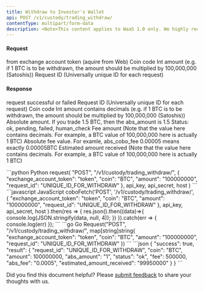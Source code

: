 ```yaml
---
title: Withdraw to Investor's Wallet
api: POST /v1/custody/trading_withdraw/ 
contentType: multipart/form-data
description: <Note>This content applies to WaaS 1.0 only. We highly recommend that you upgrade to [WaaS 2.0](https://www.cobo.com/developers/v2/guides/overview/introduction).</Note> This endpoint allows users to withdraw funds from their exchange account. The user must provide their exchange account token, the coin they wish to withdraw, the amount they wish to withdraw, and a unique request ID. The endpoint returns a JSON response with information about the withdraw, including the request ID, the coin, the absolute amount withdrawn, the estimated amount received, the withdraw status, the absolute fee, and the fee.
---
```


#### Request
<ParamField body="exchange_account_token" type="String" required>from exchange account token (aquire from Web)</ParamField>
<ParamField body="coin" type="String" required>Coin code</ParamField>
<ParamField body="amount" type="Int" required>Int amount (e.g. if 1 BTC is to be withdrawn, the amount should be multiplied by 100,000,000 (Satoshis))</ParamField>
<ParamField body="request_id" type="String" required>Request ID (Universally unique ID for each request)</ParamField>

#### Response
<ResponseField name="success" type="bool">request successful or failed</ResponseField>
<ResponseField name="result" type="object">
    <Expandable title="object">
    <ResponseField name="request_id" type="String" >Request ID (Universally unique ID for each request)</ResponseField>
    <ResponseField name="coin" type="String" >Coin code</ResponseField>
    <ResponseField name="amount" type="Int" >Int amount contains decimals (e.g. if 1 BTC is to be withdrawn, the amount should be multiplied by 100,000,000 (Satoshis))</ResponseField>
    <ResponseField name="abs_amount" type="String" >Absolute amount. If you trade 1.5 BTC, then the abs_amount is 1.5</ResponseField>
    <ResponseField name="status" type="String" >Status: ok, pending, failed, human_check</ResponseField>
    <ResponseField name="fee" type="Int" >Fee amount (Note that the value here contains decimals. For example, a BTC value of 100,000,000 here is actually 1 BTC)</ResponseField>
    <ResponseField name="abs_fee" type="String" >Absolute fee value. For examle, abs_cobo_fee 0.00005 means exactly 0.00005BTC</ResponseField>
    <ResponseField name="estimated_amount_received" type="Int" >Estimated amount received (Note that the value here contains decimals. For example, a BTC value of 100,000,000 here is actually 1 BTC)</ResponseField>
  </Expandable>
</ResponseField>

<RequestExample>
```python Python
request(
    "POST",
    "/v1/custody/trading_withdraw/",
    {
        "exchange_account_token": "token",
        "coin": "BTC",
        "amount": "100000000",
        "request_id": "UNIQUE_ID_FOR_WITHDRAW"
    },
    api_key, api_secret, host
)
```
```javascript JavaScript
coboFetch('POST', '/v1/custody/trading_withdraw/',
        {
            "exchange_account_token": "token",
            "coin": "BTC",
            "amount": "100000000",
            "request_id": "UNIQUE_ID_FOR_WITHDRAW"
        },
        api_key, api_secret, host
    ).then(res => {
        res.json().then((data)=>{
            console.log(JSON.stringify(data, null, 4));
        })
    }).catch(err => {
        console.log(err)
    });
```
```go Go
Request("POST", "/v1/custody/trading_withdraw/", map[string]string{
    "exchange_account_token": "token",
    "coin": "BTC",
    "amount": "100000000",
    "request_id": "UNIQUE_ID_FOR_WITHDRAW"
})
```
</RequestExample>

<ResponseExample>
```json
{
  "success": true,
  "result": {
    "request_id": "UNIQUE_ID_FOR_WITHDRAW",
    "coin": "BTC",
    "amount": 100000000,
    "abs_amount": "1",
    "status": "ok",
    "fee": 500000,
    "abs_fee": "0.0005",
    "estimated_amount_received": "99950000"
  }
}
```
</ResponseExample>

<Tip>Did you find this document helpful? Please [submit feedback](https://forms.zohopublic.com/cobo/form/DocumentFeedbackForm/formperma/QvLOhxJv1_JMsJ-1dleZ8Itb_7rzN-LtgvsDdxosoVI) to share your thoughts with us.</Tip>